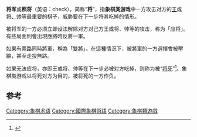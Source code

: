 {{About|象棋類遊戲中的將軍|國際象棋中的將軍|將軍 (國際象棋)}}
{{Xiangqi diagram
| tright
|
|  |  |  |  |gd|ad|  |  |rl
|  |  |  |  |ad|  |  |  |  
|  |  |  |  |  |  |  |  |  
|  |  |  |  |  |  |  |sl|  
|  |  |  |  |cl|  |ed|  |  
|  |  |  |  |  |  |  |  |  
|  |cd|  |  |  |  |  |  |  
|  |  |  |  |  |  |hl|  |  
|  |  |rd|  |al|  |  |  |  
|  |  |  |  |gl|  |  |  |  
|红方的[[炮_(中国象棋)|炮]]正在'''将'''黑方的[[将_(中国象棋)|将]]，黑方有象７退５（退象）、士５退４（落士）、士５进６／４（支士）和将５平４（出将）等多种“应将”选择。
}}
{{Xiangqi diagram
| tright
|
|  |  |  |  |将|士|  |  | 
|  |  |  |  |士|  |  |  |  
|  |  |  |  |  |傌|  |  |  
|  |  |  |兵|  |  |  |  |  
|  |  |  |炮|  |  |象|  |  
|  |  |  |  |  |  |  |  |  
|  |砲|  |  |  |  |  |  |  
|  |  |  |  |  |  |  |  |  
|  |  |  |  |  |  |  |  |  
|  |  |车|仕|帅|  |  |  |  

|红方的[[马_(中国象棋)|马]]正在'''将'''黑方的[[将_(中国象棋)|将]]，黑方没有办法“应将”，故被红方'''将死'''。
}}
'''将军'''或'''照将'''（英语：check），简称“'''将'''”，指'''象棋类游戏'''中一方攻击对方的[[王_(国际象棋)|王]]或[[帥_(中國象棋)|将、帅]]等最重要的棋子，威胁要在下一步将其吃掉的情形。

被将军的一方必须立即设法解除对方对己方王或将、帅等的攻击，称为「应将」。有些局面則會出現應將時反將一軍。

如果有兩路同時將軍，稱為「雙將」。在這種情況下，被將軍的一方選擇會被壓縮，甚至走投無路。

如果无法应将，亦即王或将、帅等在下一步必被对方吃掉，则称为被“[[将死|将死]]”<ref>{{Cite web |url=http://www.xqbase.com/protocol/rule2011.pdf |title=象棋竞赛规则 2011（试行） |access-date=2017-10-02 |archive-date=2020-08-22 |archive-url=https://web.archive.org/web/20200822052925/http://www.xqbase.com/protocol/rule2011.pdf |dead-url=no }}</ref>。象棋类游戏以将死对方为目的，被将死的一方作负。

==参考==
{{reflist}}

{{棋類小作品}}
{{chineseChess}}
[[Category:象棋术语|Category:象棋术语]]
[[Category:國際象棋術語|Category:國際象棋術語]]
[[Category:象棋類遊戲|Category:象棋類遊戲]]